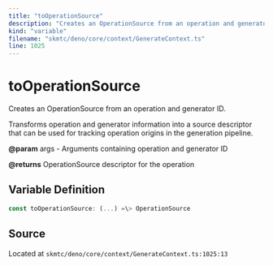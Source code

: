 ```yaml
---
title: "toOperationSource"
description: "Creates an OperationSource from an operation and generator ID."
kind: "variable"
filename: "skmtc/deno/core/context/GenerateContext.ts"
line: 1025
---
```


# toOperationSource

Creates an OperationSource from an operation and generator ID.

Transforms operation and generator information into a source descriptor
that can be used for tracking operation origins in the generation pipeline.


**@param** args - Arguments containing operation and generator ID

**@returns** OperationSource descriptor for the operation

## Variable Definition

```typescript
const toOperationSource: (...) =\> OperationSource
```

## Source

Located at `skmtc/deno/core/context/GenerateContext.ts:1025:13`
